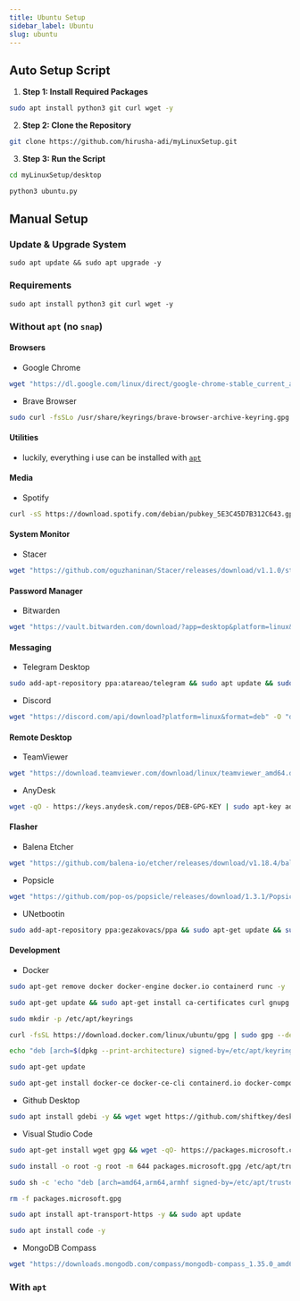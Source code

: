 ```yaml
---
title: Ubuntu Setup
sidebar_label: Ubuntu
slug: ubuntu
---
```




## Auto Setup Script

1. **Step 1: Install Required Packages**

```bash
sudo apt install python3 git curl wget -y
```

2. **Step 2: Clone the Repository**

```bash
git clone https://github.com/hirusha-adi/myLinuxSetup.git
```

3. **Step 3: Run the Script**

```bash
cd myLinuxSetup/desktop
```

```bash
python3 ubuntu.py
```


## Manual Setup

### Update & Upgrade System

```
sudo apt update && sudo apt upgrade -y
```

### Requirements

```
sudo apt install python3 git curl wget -y
```

### Without `apt` (no `snap`)

#### Browsers

- Google Chrome

```bash
wget "https://dl.google.com/linux/direct/google-chrome-stable_current_amd64.deb" -O "google-chrome-stable_current_amd64.deb" && sudo dpkg -i ./google-chrome-stable_current_amd64.deb && sudo apt install --fix-broken -y
```

- Brave Browser

```bash
sudo curl -fsSLo /usr/share/keyrings/brave-browser-archive-keyring.gpg https://brave-browser-apt-release.s3.brave.com/brave-browser-archive-keyring.gpg && echo "deb [signed-by=/usr/share/keyrings/brave-browser-archive-keyring.gpg arch=amd64] https://brave-browser-apt-release.s3.brave.com/ stable main"|sudo tee /etc/apt/sources.list.d/brave-browser-release.list && sudo apt update && sudo apt install brave-browser -y
```

#### Utilities

- luckily, everything i use can be installed with [`apt`](#with-apt)

#### Media

- Spotify

```bash
curl -sS https://download.spotify.com/debian/pubkey_5E3C45D7B312C643.gpg | sudo apt-key add - && echo "deb http://repository.spotify.com stable non-free" | sudo tee /etc/apt/sources.list.d/spotify.list && sudo apt-get update && sudo apt-get install spotify-client -y
```

#### System Monitor

- Stacer

```bash
wget "https://github.com/oguzhaninan/Stacer/releases/download/v1.1.0/stacer_1.1.0_amd64.deb" -O "stacer_1.1.0_amd64.deb" && sudo dpkg -i ./stacer_1.1.0_amd64.deb && sudo apt install --fix-broken -y
```

#### Password Manager

- Bitwarden

```bash
wget "https://vault.bitwarden.com/download/?app=desktop&platform=linux&variant=deb" -O "Bitwarden.deb" && sudo dpkg -i ./Bitwarden.deb && sudo apt install --fix-broken -y
```

#### Messaging

- Telegram Desktop

```bash
sudo add-apt-repository ppa:atareao/telegram && sudo apt update && sudo apt install telegram -y
```

- Discord

```bash
wget "https://discord.com/api/download?platform=linux&format=deb" -O "discord.deb" && sudo dpkg -i ./discord.deb && sudo apt install --fix-broken -y
```

#### Remote Desktop

- TeamViewer

```bash
wget "https://download.teamviewer.com/download/linux/teamviewer_amd64.deb" -O "teamviewer_amd64.deb" && sudo dpkg -i ./teamviewer_amd64.deb && sudo apt install --fix-broken -y
```

- AnyDesk

```bash
wget -qO - https://keys.anydesk.com/repos/DEB-GPG-KEY | sudo apt-key add - && echo "deb http://deb.anydesk.com/ all main" | sudo tee /etc/apt/sources.list.d/anydesk-stable.list && sudo apt update && sudo apt install anydesk -y
```

#### Flasher

- Balena Etcher

```bash
wget "https://github.com/balena-io/etcher/releases/download/v1.18.4/balena-etcher_1.18.4_amd64.deb" -O "balena-etcher_1.18.4_amd64.deb" && sudo dpkg -i ./balena-etcher_1.18.4_amd64.deb && sudo apt install --fix-broken -y
```

- Popsicle 

```bash
wget "https://github.com/pop-os/popsicle/releases/download/1.3.1/Popsicle_USB_Flasher-1.3.1-x86_64.AppImage" -O "Popsicle_USB_Flasher" && chmod +x "Popsicle_USB_Flasher"
```

- UNetbootin 

```bash
sudo add-apt-repository ppa:gezakovacs/ppa && sudo apt-get update && sudo apt-get install unetbootin -y
```

#### Development

- Docker 

```bash
sudo apt-get remove docker docker-engine docker.io containerd runc -y
```


```bash
sudo apt-get update && sudo apt-get install ca-certificates curl gnupg lsb-release -y
```


```bash
sudo mkdir -p /etc/apt/keyrings
```


```bash
curl -fsSL https://download.docker.com/linux/ubuntu/gpg | sudo gpg --dearmor -o /etc/apt/keyrings/docker.gpg
```


```bash
echo "deb [arch=$(dpkg --print-architecture) signed-by=/etc/apt/keyrings/docker.gpg] https://download.docker.com/linux/ubuntu $(lsb_release -cs) stable" | sudo tee /etc/apt/sources.list.d/docker.list > /dev/null
```


```bash
sudo apt-get update
```

```bash
sudo apt-get install docker-ce docker-ce-cli containerd.io docker-compose-plugin docker-compose -y
```

- Github Desktop

```bash
sudo apt install gdebi -y && wget wget https://github.com/shiftkey/desktop/releases/download/release-2.9.3-linux3/GitHubDesktop-linux-2.9.3-linux3.deb && sudo gdebi ./GitHubDesktop-linux-2.9.3-linux3.deb
```

- Visual Studio Code 

```bash
sudo apt-get install wget gpg && wget -qO- https://packages.microsoft.com/keys/microsoft.asc | gpg --dearmor > packages.microsoft.gpg
```

```bash
sudo install -o root -g root -m 644 packages.microsoft.gpg /etc/apt/trusted.gpg.d/
```

```bash
sudo sh -c 'echo "deb [arch=amd64,arm64,armhf signed-by=/etc/apt/trusted.gpg.d/packages.microsoft.gpg] https://packages.microsoft.com/repos/code stable main" > /etc/apt/sources.list.d/vscode.list' 
```

```bash
rm -f packages.microsoft.gpg
```

```bash
sudo apt install apt-transport-https -y && sudo apt update
```

```bash
sudo apt install code -y
```

- MongoDB Compass 

```bash
wget "https://downloads.mongodb.com/compass/mongodb-compass_1.35.0_amd64.deb" -o "mongodb-compass_1.35.0_amd64.deb" && sudo dpkg -i ./mongodb-compass_1.35.0_amd64.deb && sudo apt install --fix-broken -y
```

### With `apt`

<UbuntuManualSetup />

